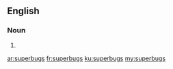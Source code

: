 ==English==

===Noun===
{{head|en|plural}}

# {{plural of|superbug|lang=en|nocat=1}}

[[ar:superbugs]]
[[fr:superbugs]]
[[ku:superbugs]]
[[my:superbugs]]